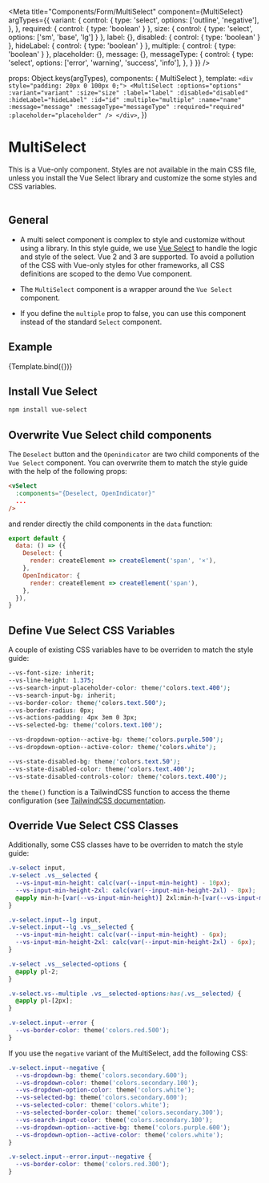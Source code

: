 
<Meta
  title="Components/Form/MultiSelect"
  component={MultiSelect}
  argTypes={{
    variant: {
      control: {
        type: 'select',
        options: ['outline', 'negative'],
      },
    },
    required:   { control: { type: 'boolean' } },
    size: { control: { type: 'select', options: ['sm', 'base', 'lg'] } },
    label: {},
    disabled:   { control: { type: 'boolean' } },
    hideLabel:   { control: { type: 'boolean' } },
    multiple:   { control: { type: 'boolean' } },
    placeholder: {},
    message: {},
    messageType: {
      control: {
        type: 'select',
        options: ['error', 'warning', 'success', 'info'],
      },
    }
  }}
/>

  props: Object.keys(argTypes),
  components: { MultiSelect },
  template: `
    <div style="padding: 20px 0 100px 0;">
      <MultiSelect
        :options="options"
        :variant="variant"
        :size="size"
        :label="label"
        :disabled="disabled"
        :hideLabel="hideLabel"
        :id="id"
        :multiple="multiple"
        :name="name"
        :message="message"
        :messageType="messageType"
        :required="required"
        :placeholder="placeholder"
      />
    </div>
  `,
})

# MultiSelect

<div class="notification notification--warning">
  This is a Vue-only component. Styles are not available in the main CSS file, unless you install the Vue Select library and customize the some styles and CSS variables.
</div>
<div>&nbsp;</div>

## General
- A multi select component is complex to style and customize without using a library. In this style guide, we use [Vue Select](https://vue-select.org/) to handle the logic and style of the select. Vue 2 and 3 are supported. To avoid a pollution of the CSS with Vue-only styles for other frameworks, all CSS definitions are scoped to the demo Vue component.

- The `MultiSelect` component is a wrapper around the `Vue Select` component.

- If you define the `multiple` prop to false, you can use this component instead of the standard `Select` component.
## Example

<Canvas>
  <Story
    name="Example"
    args={{
      options: [
        'Relatively long option',
        'Really long option that is so long that it will wrap to the next line',
        'foo',
        'bar',
        'baz'
      ],
      variant: 'outline',
      size: 'base',
      label: 'Label',
      disabled: false,
      hideLabel: false,
      name: 'select-name',
      id:'select-id',
      multiple: true,
      placeholder: 'Placeholder',
      variant: 'outline',
    }}
  >
    {Template.bind({})}
  </Story>
</Canvas>

<ArgsTable story="Example" />


## Install Vue Select

``` bash
npm install vue-select
```

## Overwrite Vue Select child components

The `Deselect` button and the `Openindicator` are two child components of the `Vue Select` component. You can overwrite them to match the style guide with the help of the following props:

```html
<vSelect
  :components="{Deselect, OpenIndicator}"
  ...
/>
```
and render directly the child components in the `data` function:
```js
export default {
  data: () => ({
    Deselect: {
      render: createElement => createElement('span', '×'),
    },
    OpenIndicator: {
      render: createElement => createElement('span'),
    },
  }),
}
```


## Define Vue Select CSS Variables

A couple of existing CSS variables have to be overriden to match the style guide:

``` css
--vs-font-size: inherit;
--vs-line-height: 1.375;
--vs-search-input-placeholder-color: theme('colors.text.400');
--vs-search-input-bg: inherit;
--vs-border-color: theme('colors.text.500');
--vs-border-radius: 0px;
--vs-actions-padding: 4px 3em 0 3px;
--vs-selected-bg: theme('colors.text.100');

--vs-dropdown-option--active-bg: theme('colors.purple.500');
--vs-dropdown-option--active-color: theme('colors.white');

--vs-state-disabled-bg: theme('colors.text.50');
--vs-state-disabled-color: theme('colors.text.400');
--vs-state-disabled-controls-color: theme('colors.text.400');
```
the `theme()` function is a TailwindCSS function to access the theme configuration (see [TailwindCSS documentation](https://tailwindcss.com/docs/functions-and-directives#theme).

## Override Vue Select CSS Classes

Additionally, some CSS classes have to be overriden to match the style guide:

``` css
.v-select input,
.v-select .vs__selected {
  --vs-input-min-height: calc(var(--input-min-height) - 10px);
  --vs-input-min-height-2xl: calc(var(--input-min-height-2xl) - 8px);
  @apply min-h-[var(--vs-input-min-height)] 2xl:min-h-[var(--vs-input-min-height-2xl)];
}

.v-select.input--lg input,
.v-select.input--lg .vs__selected {
  --vs-input-min-height: calc(var(--input-min-height) - 6px);
  --vs-input-min-height-2xl: calc(var(--input-min-height-2xl) - 6px);
}

.v-select .vs__selected-options {
  @apply pl-2;
}

.v-select.vs--multiple .vs__selected-options:has(.vs__selected) {
  @apply pl-[2px];
}

.v-select.input--error {
  --vs-border-color: theme('colors.red.500');
}
```

If you use the `negative` variant of the MultiSelect, add the following CSS:

``` css
.v-select.input--negative {
  --vs-dropdown-bg: theme('colors.secondary.600');
  --vs-dropdown-color: theme('colors.secondary.100');
  --vs-dropdown-option-color: theme('colors.white');
  --vs-selected-bg: theme('colors.secondary.600');
  --vs-selected-color: theme('colors.white');
  --vs-selected-border-color: theme('colors.secondary.300');
  --vs-search-input-color: theme('colors.secondary.100');
  --vs-dropdown-option--active-bg: theme('colors.purple.600');
  --vs-dropdown-option--active-color: theme('colors.white');
}

.v-select.input--error.input--negative {
  --vs-border-color: theme('colors.red.300');
}
```



